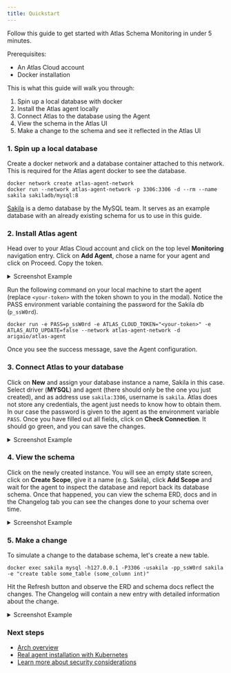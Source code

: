 ```yaml
---
title: Quickstart
---
```

Follow this guide to get started with Atlas Schema Monitoring in under 5 minutes.

Prerequisites:
- An Atlas Cloud account
- Docker installation

This is what this guide will walk you through:

1. Spin up a local database with docker
2. Install the Atlas agent locally
3. Connect Atlas to the database using the Agent
4. View the schema in the Atlas UI
5. Make a change to the schema and see it reflected in the Atlas UI

### 1. Spin up a local database

Create a docker network and a database container attached to this network. This is required for the Atlas agent docker
to see the database.

```shell
docker network create atlas-agent-network
docker run --network atlas-agent-network -p 3306:3306 -d --rm --name sakila sakiladb/mysql:8
```

[Sakila](https://dev.mysql.com/doc/sakila/en/) is a demo database by the MySQL team. It serves as an example database
with an already existing schema for us to use in this guide.

### 2. Install Atlas agent

Head over to your Atlas Cloud account and click on the top level **Monitoring** navigation entry. Click on **Add Agent**,
chose a name for your agent and click on Proceed. Copy the token.

<details>
<summary>Screenshot Example</summary>

![](https://atlasgo.io/uploads/cloud/monitoring/1.png)
![](https://atlasgo.io/uploads/cloud/monitoring/2.png)
</details>

Run the following command on your local machine to start the agent (replace `<your-token>` with the token shown to you
in the modal). Notice the PASS environment variable containing the password for the Sakila db (`p_ssW0rd`).

```shell
docker run -e PASS=p_ssW0rd -e ATLAS_CLOUD_TOKEN="<your-token>" -e ATLAS_AUTO_UPDATE=false --network atlas-agent-network -d arigaio/atlas-agent
```

Once you see the success message, save the Agent configuration.

### 3. Connect Atlas to your database

Click on **New** and assign your database instance a name, Sakila in this case. Select driver (**MYSQL**) and agent
(there should only be the one you just created), and as address use `sakila:3306`, username is `sakila`. Atlas does not
store any credentials, the agent just needs to know how to obtain them. In our case the password is given to the agent
as the environment variable `PASS`. Once you have filled out all fields, click on **Check Connection**. It should go
green, and you can save the changes.

<details>
<summary>Screenshot Example</summary>

![](https://atlasgo.io/uploads/cloud/monitoring/3.png)
</details>

### 4. View the schema

Click on the newly created instance. You will see an empty state screen, click on **Create Scope**, give it a name
(e.g. Sakila), click **Add Scope** and wait for the agent to inspect the database and report back its database schema.
Once that happened, you can view the schema ERD, docs and in the Changelog tab you can see the changes done to your
schema over time.

<details>
<summary>Screenshot Example</summary>

![](https://atlasgo.io/uploads/cloud/monitoring/4.png)
</details>

### 5. Make a change

To simulate a change to the database schema, let's create a new table.

```shell
docker exec sakila mysql -h127.0.0.1 -P3306 -usakila -pp_ssW0rd sakila -e "create table some_table (some_column int)"
```

Hit the Refresh button and observe the ERD and schema docs reflect the changes. The Changelog will contain a new entry
with detailed information about the change.

<details>
<summary>Screenshot Example</summary>

![](https://atlasgo.io/uploads/cloud/monitoring/5.png)
</details>

### Next steps

- [Arch overview](03-overview.mdx)
- [Real agent installation with Kubernetes](05-helm.mdx)
- [Learn more about security considerations](04-security.mdx)